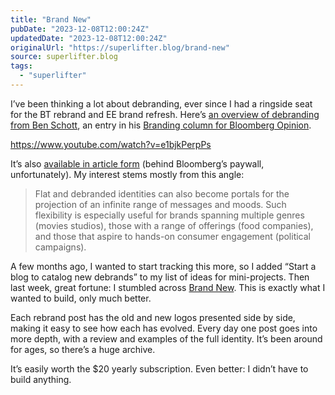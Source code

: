 ```yaml
---
title: "Brand New"
pubDate: "2023-12-08T12:00:24Z"
updatedDate: "2023-12-08T12:00:24Z"
originalUrl: "https://superlifter.blog/brand-new"
source: superlifter.blog
tags:
  - "superlifter"
---
```


I’ve been thinking a lot about debranding, ever since I had a ringside seat for the BT rebrand and EE brand refresh. Here’s [an overview of debranding from Ben Schott](https://www.youtube.com/watch?v=e1bjkPerpPs), an entry in his [Branding column for Bloomberg Opinion](https://www.benschott.com/bloomberg-opinion).

https://www.youtube.com/watch?v=e1bjkPerpPs

It’s also [available in article form](https://www.bloomberg.com/opinion/articles/2021-03-07/debranding-is-the-new-branding-for-burger-king-warner-bros?sref=jT0cldNY&leadSource=uverify%20wall) (behind Bloomberg’s paywall, unfortunately). My interest stems mostly from this angle:

> Flat and debranded identities can also become portals for the projection of an infinite range of messages and moods. Such flexibility is especially useful for brands spanning multiple genres (movies studios), those with a range of offerings (food companies), and those that aspire to hands-on consumer engagement (political campaigns).

A few months ago, I wanted to start tracking this more, so I added “Start a blog to catalog new debrands” to my list of ideas for mini-projects. Then last week, great fortune: I stumbled across [Brand New](https://www.underconsideration.com/brandnew/). This is exactly what I wanted to build, only much better.

Each rebrand post has the old and new logos presented side by side, making it easy to see how each has evolved. Every day one post goes into more depth, with a review and examples of the full identity. It’s been around for ages, so there’s a huge archive.

It’s easily worth the $20 yearly subscription. Even better: I didn’t have to build anything.
